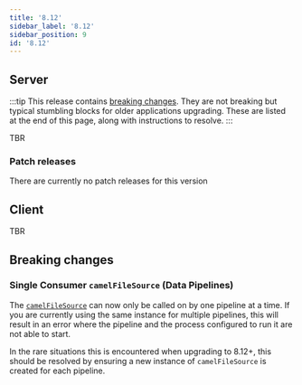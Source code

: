 ```yaml
---
title: '8.12'
sidebar_label: '8.12'
sidebar_position: 9
id: '8.12'
---
```


## Server

:::tip
This release contains [breaking changes](#breaking-changes). They are not breaking but typical stumbling blocks for older applications upgrading. These are listed at the end of this page, along with instructions to resolve.
:::

TBR

### Patch releases

There are currently no patch releases for this version

## Client

TBR

## Breaking changes

### Single Consumer `camelFileSource` (Data Pipelines)

The [`camelFileSource`](/develop/server-capabilities/integrations/data-pipelines/#camelfilesource) can now only be called on by one pipeline at a time.
If you are currently using the same instance for multiple pipelines, this will result in an error where the pipeline and the process configured to run it are not able to start.

In the rare situations this is encountered when upgrading to 8.12+, this should be resolved by ensuring a new instance of `camelFileSource` is created for each pipeline.
